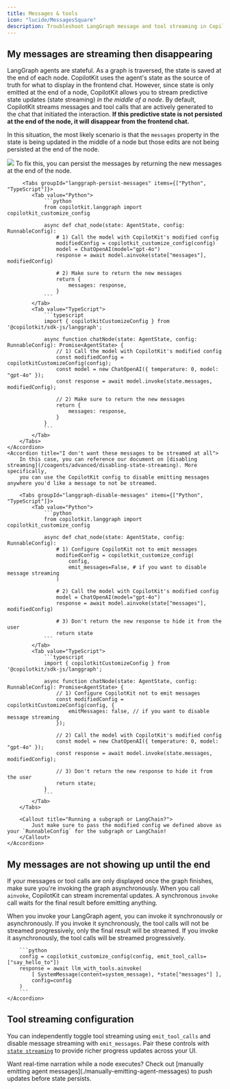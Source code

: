 ```yaml
---
title: Messages & tools
icon: "lucide/MessagesSquare"
description: Troubleshoot LangGraph message and tool streaming in CopilotKit.
---
```



## My messages are streaming then disappearing

LangGraph agents are stateful. As a graph is traversed, the state is saved at the end of each node. CopilotKit uses the agent's state as the source of truth for what to display in the frontend chat. However, since state is only emitted at the end of a node, CopilotKit allows you to stream predictive state updates (state streaming) *in the middle of a node*. By default, CopilotKit streams messages and tool calls that are actively generated to the chat that initiated the interaction. **If this predictive state is not persisted at the end of the node, it will disappear from the frontend chat.**

In this situation, the most likely scenario is that the `messages` property in the state is being updated in the middle of a node but those edits are not being persisted at the end of the node.

<img src="https://cdn.copilotkit.ai/docs/copilotkit/images/coagents/message-state-diagram.png" />

<Accordions>
    <Accordion title="I want these messages to be persisted">
        To fix this, you can persist the messages by returning the new messages at the end of the node.

         <Tabs groupId="langgraph-persist-messages" items={["Python", "TypeScript"]}>
            <Tab value="Python">
                ```python
                from copilotkit.langgraph import copilotkit_customize_config

                async def chat_node(state: AgentState, config: RunnableConfig):
                    # 1) Call the model with CopilotKit's modified config
                    modifiedConfig = copilotkit_customize_config(config)
                    model = ChatOpenAI(model="gpt-4o")
                    response = await model.ainvoke(state["messages"], modifiedConfig)

                    # 2) Make sure to return the new messages
                    return {
                        messages: response,
                    }
                ```
            </Tab>
            <Tab value="TypeScript">
                ```typescript
                import { copilotkitCustomizeConfig } from '@copilotkit/sdk-js/langgraph';

                async function chatNode(state: AgentState, config: RunnableConfig): Promise<AgentState> {
                    // 1) Call the model with CopilotKit's modified config
                    const modifiedConfig = copilotkitCustomizeConfig(config);
                    const model = new ChatOpenAI({ temperature: 0, model: "gpt-4o" });
                    const response = await model.invoke(state.messages, modifiedConfig);

                    // 2) Make sure to return the new messages
                    return {
                        messages: response,
                    }
                }
                ```
            </Tab>
        </Tabs>
    </Accordion>
    <Accordion title="I don't want these messages to be streamed at all">
        In this case, you can reference our document on [disabling streaming](/coagents/advanced/disabling-state-streaming). More specifically,
        you can use the CopilotKit config to disable emitting messages anywhere you'd like a message to not be streamed.

        <Tabs groupId="langgraph-disable-messages" items={["Python", "TypeScript"]}>
            <Tab value="Python">
                ```python
                from copilotkit.langgraph import copilotkit_customize_config

                async def chat_node(state: AgentState, config: RunnableConfig):
                    # 1) Configure CopilotKit not to emit messages
                    modifiedConfig = copilotkit_customize_config(
                        config,
                        emit_messages=False, # if you want to disable message streaming
                    )

                    # 2) Call the model with CopilotKit's modified config
                    model = ChatOpenAI(model="gpt-4o")
                    response = await model.ainvoke(state["messages"], modifiedConfig)

                    # 3) Don't return the new response to hide it from the user
                    return state
                ```
            </Tab>
            <Tab value="TypeScript">
                ```typescript
                import { copilotkitCustomizeConfig } from '@copilotkit/sdk-js/langgraph';

                async function chatNode(state: AgentState, config: RunnableConfig): Promise<AgentState> {
                    // 1) Configure CopilotKit not to emit messages
                    const modifiedConfig = copilotkitCustomizeConfig(config, {
                        emitMessages: false, // if you want to disable message streaming
                    });

                    // 2) Call the model with CopilotKit's modified config
                    const model = new ChatOpenAI({ temperature: 0, model: "gpt-4o" });
                    const response = await model.invoke(state.messages, modifiedConfig);

                    // 3) Don't return the new response to hide it from the user
                    return state;
                }
                ```
            </Tab>
        </Tabs>

        <Callout title="Running a subgraph or LangChain?">
            Just make sure to pass the modified config we defined above as your `RunnableConfig` for the subgraph or LangChain!
        </Callout>
    </Accordion>
</Accordions>

## My messages are not showing up until the end

If your messages or tool calls are only displayed once the graph finishes, make sure you're invoking the graph asynchronously. When you call `ainvoke`, CopilotKit can stream incremental updates. A synchronous `invoke` call waits for the final result before emitting anything.

<Accordions>
    <Accordion title="You're using llm.invoke() instead of llm.ainvoke()">
        When you invoke your LangGraph agent, you can invoke it synchronously or asynchronously. If you invoke it synchronously,
        the tool calls will not be streamed progressively, only the final result will be streamed. If you invoke it asynchronously,
        the tool calls will be streamed progressively.

        ```python
        config = copilotkit_customize_config(config, emit_tool_calls=["say_hello_to"])
        response = await llm_with_tools.ainvoke(
            [ SystemMessage(content=system_message), *state["messages"] ],
            config=config
        )
        ```
    </Accordion>
</Accordions>

## Tool streaming configuration

You can independently toggle tool streaming using `emit_tool_calls` and disable message streaming with `emit_messages`. Pair these controls with [`state streaming`](./state-streaming) to provide richer progress updates across your UI.

<Callout>
    Want real-time narration while a node executes? Check out [manually emitting agent messages](./manually-emitting-agent-messages) to push updates before state persists.
</Callout>
